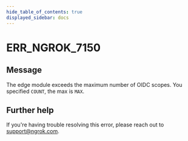 ```yaml
---
hide_table_of_contents: true
displayed_sidebar: docs
---
```



# ERR_NGROK_7150

## Message

The edge module exceeds the maximum number of OIDC scopes. You specified `COUNT`, the max is `MAX`.

<ErrorDetails error="err_ngrok_7150" />

## Further help

If you're having trouble resolving this error, please reach out to [support@ngrok.com](mailto:support@ngrok.com?subject=Help%20with%20ERR_NGROK_7150).
